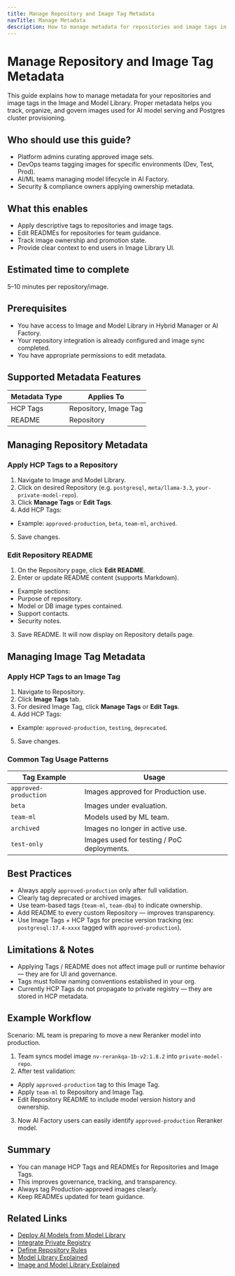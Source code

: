 ```yaml
---
title: Manage Repository and Image Tag Metadata
navTitle: Manage Metadata
description: How to manage metadata for repositories and image tags in the Image and Model Library.
---
```


# Manage Repository and Image Tag Metadata

This guide explains how to manage metadata for your repositories and image tags in the Image and Model Library. Proper metadata helps you track, organize, and govern images used for AI model serving and Postgres cluster provisioning.

## Who should use this guide?

- Platform admins curating approved image sets.
- DevOps teams tagging images for specific environments (Dev, Test, Prod).
- AI/ML teams managing model lifecycle in AI Factory.
- Security & compliance owners applying ownership metadata.

## What this enables

- Apply descriptive tags to repositories and image tags.
- Edit READMEs for repositories for team guidance.
- Track image ownership and promotion state.
- Provide clear context to end users in Image Library UI.

## Estimated time to complete

5–10 minutes per repository/image.

## Prerequisites

- You have access to Image and Model Library in Hybrid Manager or AI Factory.
- Your repository integration is already configured and image sync completed.
- You have appropriate permissions to edit metadata.

## Supported Metadata Features

| Metadata Type | Applies To |
|---------------|------------|
| HCP Tags | Repository, Image Tag |
| README | Repository |

## Managing Repository Metadata

### Apply HCP Tags to a Repository

1. Navigate to Image and Model Library.
2. Click on desired Repository (e.g. `postgresql`, `meta/llama-3.3`, `your-private-model-repo`).
3. Click **Manage Tags** or **Edit Tags**.
4. Add HCP Tags:
 - Example: `approved-production`, `beta`, `team-ml`, `archived`.
5. Save changes.

### Edit Repository README

1. On the Repository page, click **Edit README**.
2. Enter or update README content (supports Markdown).
 - Example sections:
  - Purpose of repository.
  - Model or DB image types contained.
  - Support contacts.
  - Security notes.
3. Save README. It will now display on Repository details page.

## Managing Image Tag Metadata

### Apply HCP Tags to an Image Tag

1. Navigate to Repository.
2. Click **Image Tags** tab.
3. For desired Image Tag, click **Manage Tags** or **Edit Tags**.
4. Add HCP Tags:
 - Example: `approved-production`, `testing`, `deprecated`.
5. Save changes.

### Common Tag Usage Patterns

| Tag Example | Usage |
|-------------|-------|
| `approved-production` | Images approved for Production use. |
| `beta` | Images under evaluation. |
| `team-ml` | Models used by ML team. |
| `archived` | Images no longer in active use. |
| `test-only` | Images used for testing / PoC deployments. |

## Best Practices

- Always apply `approved-production` only after full validation.
- Clearly tag deprecated or archived images.
- Use team-based tags (`team-ml`, `team-dba`) to indicate ownership.
- Add README to every custom Repository — improves transparency.
- Use Image Tags + HCP Tags for precise version tracking (ex: `postgresql:17.4-xxxx` tagged with `approved-production`).

## Limitations & Notes

- Applying Tags / README does not affect image pull or runtime behavior — they are for UI and governance.
- Tags must follow naming conventions established in your org.
- Currently HCP Tags do not propagate to private registry — they are stored in HCP metadata.

## Example Workflow

Scenario: ML team is preparing to move a new Reranker model into production.

1. Team syncs model image `nv-rerankqa-1b-v2:1.8.2` into `private-model-repo`.
2. After test validation:
 - Apply `approved-production` tag to this Image Tag.
 - Apply `team-ml` to Repository and Image Tag.
 - Edit Repository README to include model version history and ownership.
3. Now AI Factory users can easily identify `approved-production` Reranker model.

## Summary

- You can manage HCP Tags and READMEs for Repositories and Image Tags.
- This improves governance, tracking, and transparency.
- Always tag Production-approved images clearly.
- Keep READMEs updated for team guidance.

## Related Links

- [Deploy AI Models from Model Library](deploy-ai-models-from-model-library)
- [Integrate Private Registry](integrate-private-registry)
- [Define Repository Rules](define-repository-rules)
- [Model Library Explained](../../explained/model-library-explained)
- [Image and Model Library Explained](../../../../hybrid-manager/learn/explained/model-image-library)
